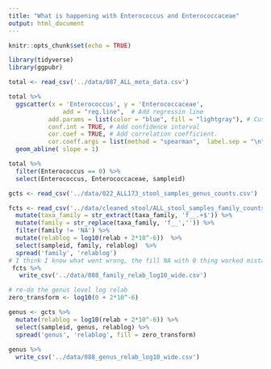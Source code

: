 ```yaml
---
title: "What is happening with Enterococcus and Enterococcaceae"
output: html_document
---
```


```r
knitr::opts_chunk$set(echo = TRUE)
```

```r
library(tidyverse)
library(ggpubr)
```

```r
total <- read_csv('../data/087_ALL_meta_data.csv')

total %>% 
  ggscatter(x = 'Enterococcus', y = 'Enterococcaceae',
               add = "reg.line",  # Add regressin line
           add.params = list(color = "blue", fill = "lightgray"), # Customize line
           conf.int = TRUE, # Add confidence interval
           cor.coef = TRUE, # Add correlation coefficient.
           cor.coeff.args = list(method = "spearman",  label.sep = "\n")) +
  geom_abline( slope = 1)

total %>% 
  filter(Enterococcus == 0) %>% 
  select(Enterococcus, Enterococcaceae, sampleid)
```


```r
gcts <- read_csv('../data/022_ALL173_stool_samples_genus_counts.csv')

fcts <- read_csv('../data/cleaned_stool/ALL_stool_samples_family_counts.csv') %>% 
  mutate(taxa_family = str_extract(taxa_family, 'f__.+$')) %>% 
  mutate(family = str_replace(taxa_family, 'f__','')) %>% 
  filter(family != 'NA') %>% 
  mutate(relablog = log10(relab + 2*10^-6))  %>% 
  select(sampleid, family, relablog)  %>% 
  spread('family', 'relablog') 
# I think I know what went wrong, the fill NA with 0 thing worked mistakenly at enterococcus when it's absent ....
 fcts %>% 
   write_csv('../data/088_family_relab_log10_wide.csv')
```

```r
# re-do the genus level log relab
zero_transform <- log10(0 + 2*10^-6)

genus <- gcts %>% 
  mutate(relablog = log10(relab + 2*10^-6)) %>% 
  select(sampleid, genus, relablog) %>% 
  spread('genus', 'relablog', fill = zero_transform) 
 
genus %>% 
  write_csv('../data/088_genus_relab_log10_wide.csv')
```

